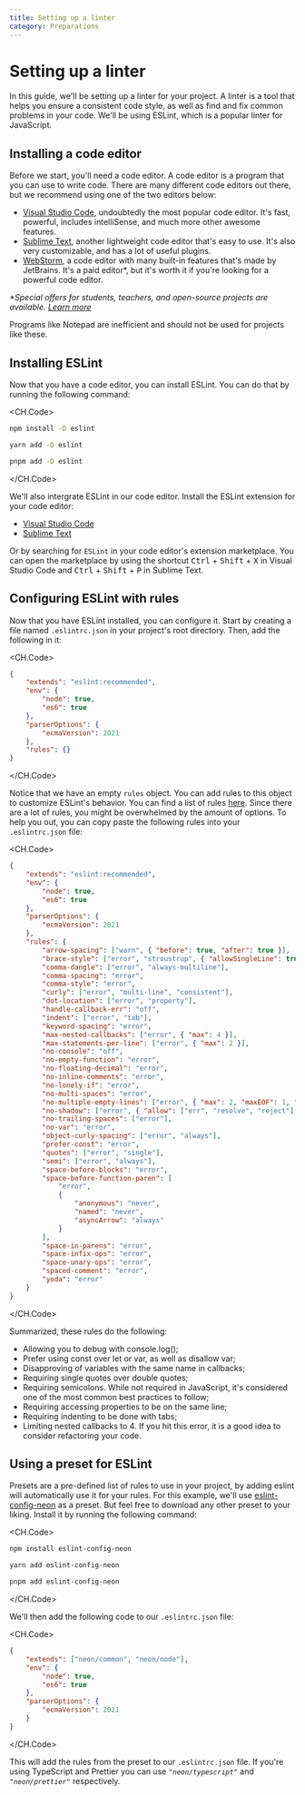 ```yaml
---
title: Setting up a linter
category: Preparations
---
```


# Setting up a linter

In this guide, we'll be setting up a linter for your project. A linter is a tool that helps you ensure a consistent code style, as well as find and fix common problems in your code. We'll be using ESLint, which is a popular linter for JavaScript.

## Installing a code editor

Before we start, you'll need a code editor. A code editor is a program that you can use to write code. There are many different code editors out there, but we recommend using one of the two editors below:

- [Visual Studio Code](https://code.visualstudio.com/), undoubtedly the most popular code editor. It's fast, powerful, includes intelliSense, and much more other awesome features.
- [Sublime Text](https://www.sublimetext.com/), another lightweight code editor that's easy to use. It's also very customizable, and has a lot of useful plugins.
- [WebStorm](https://www.jetbrains.com/webstorm/), a code editor with many built-in features that's made by JetBrains. It's a paid editor\*, but it's worth it if you're looking for a powerful code editor.

_\*Special offers for students, teachers, and open-source projects are available. [Learn more](https://www.jetbrains.com/webstorm/buy/#discounts)_

<Alert title="Warning" type="warning">
	Programs like Notepad are inefficient and should not be used for projects like these.
</Alert>

## Installing ESLint

Now that you have a code editor, you can install ESLint. You can do that by running the following command:

<CH.Code>

```sh npm
npm install -D eslint
```

```sh yarn
yarn add -D eslint
```

```sh pnpm
pnpm add -D eslint
```

</CH.Code>

We'll also intergrate ESLint in our code editor. Install the ESLint extension for your code editor:

- [Visual Studio Code](https://marketplace.visualstudio.com/items?itemName=dbaeumer.vscode-eslint)
- [Sublime Text](https://packagecontrol.io/packages/ESLint)

Or by searching for `ESLint` in your code editor's extension marketplace. You can open the marketplace by using the shortcut <kbd>Ctrl</kbd> + <kbd>Shift</kbd> + <kbd>X</kbd> in Visual Studio Code and <kbd>Ctrl</kbd> + <kbd>Shift</kbd> + <kbd>P</kbd> in Sublime Text.

## Configuring ESLint with rules

Now that you have ESLint installed, you can configure it. Start by creating a file named `.eslintrc.json` in your project's root directory. Then, add the following in it:

<CH.Code>

```json
{
	"extends": "eslint:recommended",
	"env": {
		"node": true,
		"es6": true
	},
	"parserOptions": {
		"ecmaVersion": 2021
	},
	"rules": {}
}
```

</CH.Code>

Notice that we have an empty `rules` object. You can add rules to this object to customize ESLint's behavior. You can find a list of rules [here](https://eslint.org/docs/rules/). Since there are a lot of rules, you might be overwhelmed by the amount of options. To help you out, you can copy paste the following rules into your `.eslintrc.json` file:

<CH.Code>

```json mark=11:47
{
	"extends": "eslint:recommended",
	"env": {
		"node": true,
		"es6": true
	},
	"parserOptions": {
		"ecmaVersion": 2021
	},
	"rules": {
		"arrow-spacing": ["warn", { "before": true, "after": true }],
		"brace-style": ["error", "stroustrup", { "allowSingleLine": true }],
		"comma-dangle": ["error", "always-multiline"],
		"comma-spacing": "error",
		"comma-style": "error",
		"curly": ["error", "multi-line", "consistent"],
		"dot-location": ["error", "property"],
		"handle-callback-err": "off",
		"indent": ["error", "tab"],
		"keyword-spacing": "error",
		"max-nested-callbacks": ["error", { "max": 4 }],
		"max-statements-per-line": ["error", { "max": 2 }],
		"no-console": "off",
		"no-empty-function": "error",
		"no-floating-decimal": "error",
		"no-inline-comments": "error",
		"no-lonely-if": "error",
		"no-multi-spaces": "error",
		"no-multiple-empty-lines": ["error", { "max": 2, "maxEOF": 1, "maxBOF": 0 }],
		"no-shadow": ["error", { "allow": ["err", "resolve", "reject"] }],
		"no-trailing-spaces": ["error"],
		"no-var": "error",
		"object-curly-spacing": ["error", "always"],
		"prefer-const": "error",
		"quotes": ["error", "single"],
		"semi": ["error", "always"],
		"space-before-blocks": "error",
		"space-before-function-paren": [
			"error",
			{
				"anonymous": "never",
				"named": "never",
				"asyncArrow": "always"
			}
		],
		"space-in-parens": "error",
		"space-infix-ops": "error",
		"space-unary-ops": "error",
		"spaced-comment": "error",
		"yoda": "error"
	}
}
```

</CH.Code>

Summarized, these rules do the following:

- Allowing you to debug with console.log();
- Prefer using const over let or var, as well as disallow var;
- Disapproving of variables with the same name in callbacks;
- Requiring single quotes over double quotes;
- Requiring semicolons. While not required in JavaScript, it's considered one of the most common best practices to follow;
- Requiring accessing properties to be on the same line;
- Requiring indenting to be done with tabs;
- Limiting nested callbacks to 4. If you hit this error, it is a good idea to consider refactoring your code.

## Using a preset for ESLint

Presets are a pre-defined list of rules to use in your project, by adding eslint will automatically use it for your rules. For this example, we'll use [eslint-config-neon](https://github.com/iCrawl/eslint-config-neon) as a preset. But feel free to download any other preset to your liking. Install it by running the following command:

<CH.Code>

```sh npm
npm install eslint-config-neon
```

```sh yarn
yarn add eslint-config-neon
```

```sh pnpm
pnpm add eslint-config-neon
```

</CH.Code>

We'll then add the following code to our `.eslintrc.json` file:

<CH.Code>

```json mark=2
{
	"extends": ["neon/common", "neon/node"],
	"env": {
		"node": true,
		"es6": true
	},
	"parserOptions": {
		"ecmaVersion": 2021
	}
}
```

</CH.Code>

This will add the rules from the preset to our `.eslintrc.json` file. If you're using TypeScript and Prettier you can use _`"neon/typescript"`_ and _`"neon/prettier"`_ respectively.
